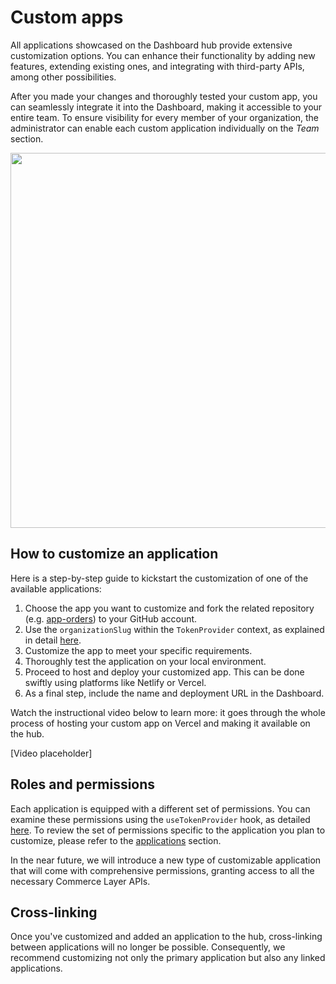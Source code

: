 
<Meta title="Getting Started/Custom apps"></Meta>

# Custom apps

All applications showcased on the Dashboard hub provide extensive customization options. You can enhance their functionality by adding new features, extending existing ones, and integrating with third-party APIs, among other possibilities.

After you made your changes and thoroughly tested your custom app, you can seamlessly integrate it into the Dashboard, making it accessible to your entire team. To ensure visibility for every member of your organization, the administrator can enable each custom application individually on the _Team_ section.

<img src="member-dashboard.png" width="600" />

## How to customize an application

Here is a step-by-step guide to kickstart the customization of one of the available applications:

1. Choose the app you want to customize and fork the related repository (e.g. [app-orders](https://github.com/commercelayer/app-orders)) to your GitHub account.
1. Use the `organizationSlug` within the `TokenProvider` context, as explained in detail [here](/docs/getting-started-token-provider--docs#how-to-configure-the-token-provider-with-a-custom-app).
1. Customize the app to meet your specific requirements.
1. Thoroughly test the application on your local environment.
1. Proceed to host and deploy your customized app. This can be done swiftly using platforms like Netlify or Vercel.
1. As a final step, include the name and deployment URL in the Dashboard.

Watch the instructional video below to learn more: it goes through the whole process of hosting your custom app on Vercel and making it available on the hub.

[Video placeholder]

## Roles and permissions

Each application is equipped with a different set of permissions. You can examine these permissions using the `useTokenProvider` hook, as detailed [here](/docs/getting-started-token-provider--docs#how-to-read-exposed-information-from-react-context). To review the set of permissions specific to the application you plan to customize, please refer to the [applications](/docs/getting-started-applications--docs) section.

<span type="info" title="Coming soon">
  In the near future, we will introduce a new type of customizable application
  that will come with comprehensive permissions, granting access to all the
  necessary Commerce Layer APIs.
</span>

## Cross-linking

<span type="warning">
  Once you've customized and added an application to the hub, cross-linking
  between applications will no longer be possible. Consequently, we recommend
  customizing not only the primary application but also any linked applications.
</span>

